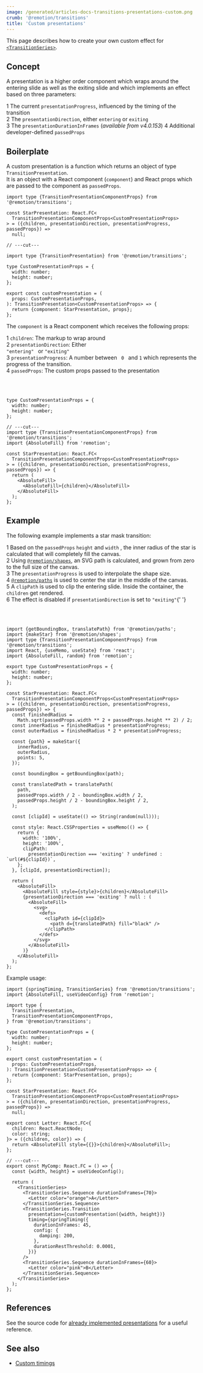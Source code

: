 ```yaml
---
image: /generated/articles-docs-transitions-presentations-custom.png
crumb: '@remotion/transitions'
title: 'Custom presentations'
---
```


This page describes how to create your own custom effect for [`<TransitionSeries>`](/docs/transitions/transitionseries).

## Concept

A presentation is a higher order component which wraps around the entering slide as well as the exiting slide and which implements an effect based on three parameters:

<Step>1</Step> The current <code>presentationProgress</code>, influenced by the
timing of the transition
<br />
<Step>2</Step> The <code>presentationDirection</code>, either <code>entering</code> or <code>exiting</code>
<br />
<Step>3</Step> The <code>presentationDurationInFrames</code> (_available from v4.0.153_)
<Step>4</Step> Additional developer-defined <code>passedProps</code>

## Boilerplate

A custom presentation is a function which returns an object of type `TransitionPresentation`.  
It is an object with a React component (`component`) and React props which are passed to the component as `passedProps`.

```tsx twoslash title="custom-presentation.tsx"
import type {TransitionPresentationComponentProps} from '@remotion/transitions';

const StarPresentation: React.FC<
  TransitionPresentationComponentProps<CustomPresentationProps>
> = ({children, presentationDirection, presentationProgress, passedProps}) =>
  null;

// ---cut---

import type {TransitionPresentation} from '@remotion/transitions';

type CustomPresentationProps = {
  width: number;
  height: number;
};

export const customPresentation = (
  props: CustomPresentationProps,
): TransitionPresentation<CustomPresentationProps> => {
  return {component: StarPresentation, props};
};
```

The `component` is a React component which receives the following props:

<Step>1</Step> <code>children</code>: The markup to wrap around
<br />
<Step>2</Step> <code>presentationDirection</code>: Either <code>
  "entering"
</code> or <code>"exiting"</code>
<br />
<Step>3</Step> <code>presentationProgress</code>: A number between <code>
  0
</code> and <code>1</code> which represents the progress of the transition.
<br />
<Step>4</Step> <code>passedProps</code>: The custom props passed to the presentation

<br />
<br />

```tsx twoslash title="StarPresentation.tsx"
type CustomPresentationProps = {
  width: number;
  height: number;
};

// ---cut---
import type {TransitionPresentationComponentProps} from '@remotion/transitions';
import {AbsoluteFill} from 'remotion';

const StarPresentation: React.FC<
  TransitionPresentationComponentProps<CustomPresentationProps>
> = ({children, presentationDirection, presentationProgress, passedProps}) => {
  return (
    <AbsoluteFill>
      <AbsoluteFill>{children}</AbsoluteFill>
    </AbsoluteFill>
  );
};
```

## Example

<Demo type="custom-presentation" />

The following example implements a star mask transition:

<Step>1</Step> Based on the <code>passedProps</code> <code>height</code> and <code>width</code>
, the inner radius of the star is calculated that will completely fill the canvas.
<br />
<Step>2</Step> Using <a href="/docs/shapes"><code>@remotion/shapes</code></a>, an SVG path is calculated, and grown from zero to the full size of the canvas. <br />
<Step>3</Step> The <code>presentationProgress</code> is used to interpolate the shape
size. <br /> <Step>4</Step> <a href="/docs/paths"><code>@remotion/paths</code></a> is used to center the star in the middle of the canvas.
<br />
<Step>5</Step> A <code>clipPath</code> is used to clip the entering slide.
Inside the container, the <code>children</code> get rendered.
<br />
<Step>6</Step> The effect is disabled if <code>presentationDirection</code> is set
to <code>"exiting"</code>{' '}

<br />
<br />

```tsx twoslash title="StarPresentation.tsx"
import {getBoundingBox, translatePath} from '@remotion/paths';
import {makeStar} from '@remotion/shapes';
import type {TransitionPresentationComponentProps} from '@remotion/transitions';
import React, {useMemo, useState} from 'react';
import {AbsoluteFill, random} from 'remotion';

export type CustomPresentationProps = {
  width: number;
  height: number;
};

const StarPresentation: React.FC<
  TransitionPresentationComponentProps<CustomPresentationProps>
> = ({children, presentationDirection, presentationProgress, passedProps}) => {
  const finishedRadius =
    Math.sqrt(passedProps.width ** 2 + passedProps.height ** 2) / 2;
  const innerRadius = finishedRadius * presentationProgress;
  const outerRadius = finishedRadius * 2 * presentationProgress;

  const {path} = makeStar({
    innerRadius,
    outerRadius,
    points: 5,
  });

  const boundingBox = getBoundingBox(path);

  const translatedPath = translatePath(
    path,
    passedProps.width / 2 - boundingBox.width / 2,
    passedProps.height / 2 - boundingBox.height / 2,
  );

  const [clipId] = useState(() => String(random(null)));

  const style: React.CSSProperties = useMemo(() => {
    return {
      width: '100%',
      height: '100%',
      clipPath:
        presentationDirection === 'exiting' ? undefined : `url(#${clipId})`,
    };
  }, [clipId, presentationDirection]);

  return (
    <AbsoluteFill>
      <AbsoluteFill style={style}>{children}</AbsoluteFill>
      {presentationDirection === 'exiting' ? null : (
        <AbsoluteFill>
          <svg>
            <defs>
              <clipPath id={clipId}>
                <path d={translatedPath} fill="black" />
              </clipPath>
            </defs>
          </svg>
        </AbsoluteFill>
      )}
    </AbsoluteFill>
  );
};
```

Example usage:

```tsx twoslash title="MyComp.tsx"
import {springTiming, TransitionSeries} from '@remotion/transitions';
import {AbsoluteFill, useVideoConfig} from 'remotion';

import type {
  TransitionPresentation,
  TransitionPresentationComponentProps,
} from '@remotion/transitions';

type CustomPresentationProps = {
  width: number;
  height: number;
};

export const customPresentation = (
  props: CustomPresentationProps,
): TransitionPresentation<CustomPresentationProps> => {
  return {component: StarPresentation, props};
};

const StarPresentation: React.FC<
  TransitionPresentationComponentProps<CustomPresentationProps>
> = ({children, presentationDirection, presentationProgress, passedProps}) =>
  null;

export const Letter: React.FC<{
  children: React.ReactNode;
  color: string;
}> = ({children, color}) => {
  return <AbsoluteFill style={{}}>{children}</AbsoluteFill>;
};

// ---cut---
export const MyComp: React.FC = () => {
  const {width, height} = useVideoConfig();

  return (
    <TransitionSeries>
      <TransitionSeries.Sequence durationInFrames={70}>
        <Letter color="orange">A</Letter>
      </TransitionSeries.Sequence>
      <TransitionSeries.Transition
        presentation={customPresentation({width, height})}
        timing={springTiming({
          durationInFrames: 45,
          config: {
            damping: 200,
          },
          durationRestThreshold: 0.0001,
        })}
      />
      <TransitionSeries.Sequence durationInFrames={60}>
        <Letter color="pink">B</Letter>
      </TransitionSeries.Sequence>
    </TransitionSeries>
  );
};
```

## References

See the source code for [already implemented presentations](https://github.com/remotion-dev/remotion/blob/main/packages/transitions/src/presentations) for a useful reference.

## See also

- [Custom timings](/docs/transitions/timings/custom)
